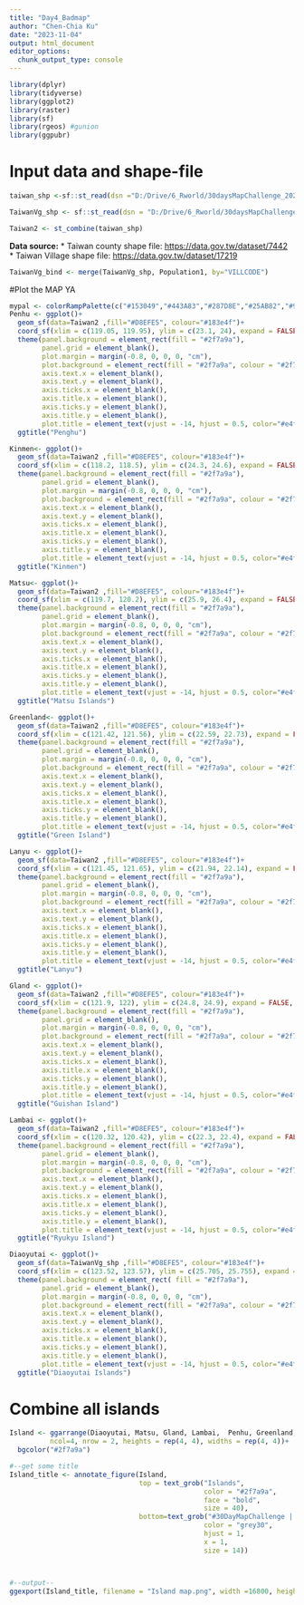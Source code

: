 ```yaml
---
title: "Day4_Badmap"
author: "Chen-Chia Ku"
date: "2023-11-04"
output: html_document
editor_options: 
  chunk_output_type: console
---
```


```r
library(dplyr)
library(tidyverse)
library(ggplot2)
library(raster)
library(sf)
library(rgeos) #gunion
library(ggpubr)
```

# Input data and shape-file
```r
taiwan_shp <-sf::st_read(dsn ="D:/Drive/6_Rworld/30daysMapChallenge_2023/MapDt/Taiwan", layer="gadm36_TWN_2")

TaiwanVg_shp <- sf::st_read(dsn = "D:/Drive/6_Rworld/30daysMapChallenge_2023/Day3_Polygons/TaiwanVillage", layer="VILLAGE_MOI_1081121")

Taiwan2 <- st_combine(taiwan_shp)
```

**Data source:** 
  * Taiwan county shape file: <https://data.gov.tw/dataset/7442>
  * Taiwan Village shape file: <https://data.gov.tw/dataset/17219>
```r

TaiwanVg_bind <- merge(TaiwanVg_shp, Population1, by="VILLCODE")


```



#Plot the MAP YA

```r

mypal <- colorRampPalette(c("#153049","#443A83","#287D8E","#25AB82","#98CC48","#F0E51D","#f5ed67","#FAF6B3"))
Penhu <- ggplot()+
  geom_sf(data=Taiwan2 ,fill="#D8EFE5", colour="#183e4f")+
  coord_sf(xlim = c(119.05, 119.95), ylim = c(23.1, 24), expand = FALSE, crs=4326)+
  theme(panel.background = element_rect(fill = "#2f7a9a"), 
        panel.grid = element_blank(), 
        plot.margin = margin(-0.8, 0, 0, 0, "cm"),
        plot.background = element_rect(fill = "#2f7a9a", colour = "#2f7a9a"),  
        axis.text.x = element_blank(),
        axis.text.y = element_blank(),
        axis.ticks.x = element_blank(),
        axis.title.x = element_blank(),
        axis.ticks.y = element_blank(),
        axis.title.y = element_blank(), 
        plot.title = element_text(vjust = -14, hjust = 0.5, color="#e4f4ed", size=18))+
  ggtitle("Penghu")

Kinmen<- ggplot()+
  geom_sf(data=Taiwan2 ,fill="#D8EFE5", colour="#183e4f")+
  coord_sf(xlim = c(118.2, 118.5), ylim = c(24.3, 24.6), expand = FALSE, crs=4326)+
  theme(panel.background = element_rect(fill = "#2f7a9a"), 
        panel.grid = element_blank(), 
        plot.margin = margin(-0.8, 0, 0, 0, "cm"),
        plot.background = element_rect(fill = "#2f7a9a", colour = "#2f7a9a"),  
        axis.text.x = element_blank(),
        axis.text.y = element_blank(),
        axis.ticks.x = element_blank(),
        axis.title.x = element_blank(),
        axis.ticks.y = element_blank(),
        axis.title.y = element_blank(), 
        plot.title = element_text(vjust = -14, hjust = 0.5, color="#e4f4ed", size=18))+
  ggtitle("Kinmen")

Matsu<- ggplot()+
  geom_sf(data=Taiwan2 ,fill="#D8EFE5", colour="#183e4f")+
  coord_sf(xlim = c(119.7, 120.2), ylim = c(25.9, 26.4), expand = FALSE, crs=4326)+
  theme(panel.background = element_rect(fill = "#2f7a9a"), 
        panel.grid = element_blank(), 
        plot.margin = margin(-0.8, 0, 0, 0, "cm"),
        plot.background = element_rect(fill = "#2f7a9a", colour = "#2f7a9a"),  
        axis.text.x = element_blank(),
        axis.text.y = element_blank(),
        axis.ticks.x = element_blank(),
        axis.title.x = element_blank(),
        axis.ticks.y = element_blank(),
        axis.title.y = element_blank(), 
        plot.title = element_text(vjust = -14, hjust = 0.5, color="#e4f4ed", size=18))+
  ggtitle("Matsu Islands")

Greenland<- ggplot()+
  geom_sf(data=Taiwan2 ,fill="#D8EFE5", colour="#183e4f")+
  coord_sf(xlim = c(121.42, 121.56), ylim = c(22.59, 22.73), expand = FALSE, crs=4326)+
  theme(panel.background = element_rect(fill = "#2f7a9a"), 
        panel.grid = element_blank(), 
        plot.margin = margin(-0.8, 0, 0, 0, "cm"),
        plot.background = element_rect(fill = "#2f7a9a", colour = "#2f7a9a"),  
        axis.text.x = element_blank(),
        axis.text.y = element_blank(),
        axis.ticks.x = element_blank(),
        axis.title.x = element_blank(),
        axis.ticks.y = element_blank(),
        axis.title.y = element_blank(), 
        plot.title = element_text(vjust = -14, hjust = 0.5, color="#e4f4ed", size=18))+
  ggtitle("Green Island")

Lanyu <- ggplot()+
  geom_sf(data=Taiwan2 ,fill="#D8EFE5", colour="#183e4f")+
  coord_sf(xlim = c(121.45, 121.65), ylim = c(21.94, 22.14), expand = FALSE, crs=4326)+
  theme(panel.background = element_rect(fill = "#2f7a9a"), 
        panel.grid = element_blank(), 
        plot.margin = margin(-0.8, 0, 0, 0, "cm"),
        plot.background = element_rect(fill = "#2f7a9a", colour = "#2f7a9a"),  
        axis.text.x = element_blank(),
        axis.text.y = element_blank(),
        axis.ticks.x = element_blank(),
        axis.title.x = element_blank(),
        axis.ticks.y = element_blank(),
        axis.title.y = element_blank(), 
        plot.title = element_text(vjust = -14, hjust = 0.5, color="#e4f4ed", size=18))+
  ggtitle("Lanyu")

Gland <- ggplot()+
  geom_sf(data=Taiwan2 ,fill="#D8EFE5", colour="#183e4f")+
  coord_sf(xlim = c(121.9, 122), ylim = c(24.8, 24.9), expand = FALSE, crs=4326)+
  theme(panel.background = element_rect(fill = "#2f7a9a"), 
        panel.grid = element_blank(), 
        plot.margin = margin(-0.8, 0, 0, 0, "cm"),
        plot.background = element_rect(fill = "#2f7a9a", colour = "#2f7a9a"), 
        axis.text.x = element_blank(),
        axis.text.y = element_blank(),
        axis.ticks.x = element_blank(),
        axis.title.x = element_blank(),
        axis.ticks.y = element_blank(),
        axis.title.y = element_blank(), 
        plot.title = element_text(vjust = -14, hjust = 0.5, color="#e4f4ed", size=18))+
  ggtitle("Guishan Island")

Lambai <- ggplot()+
  geom_sf(data=Taiwan2 ,fill="#D8EFE5", colour="#183e4f")+
  coord_sf(xlim = c(120.32, 120.42), ylim = c(22.3, 22.4), expand = FALSE, crs=4326)+
  theme(panel.background = element_rect(fill = "#2f7a9a"), 
        panel.grid = element_blank(), 
        plot.margin = margin(-0.8, 0, 0, 0, "cm"),
        plot.background = element_rect(fill = "#2f7a9a", colour = "#2f7a9a"),  
        axis.text.x = element_blank(),
        axis.text.y = element_blank(),
        axis.ticks.x = element_blank(),
        axis.title.x = element_blank(),
        axis.ticks.y = element_blank(),
        axis.title.y = element_blank(), 
        plot.title = element_text(vjust = -14, hjust = 0.5, color="#e4f4ed", size=18))+
  ggtitle("Ryukyu Island")

Diaoyutai <- ggplot()+
  geom_sf(data=TaiwanVg_shp ,fill="#D8EFE5", colour="#183e4f")+
  coord_sf(xlim = c(123.52, 123.57), ylim = c(25.705, 25.755), expand = FALSE, crs=4326)+
  theme(panel.background = element_rect( fill = "#2f7a9a"), 
        panel.grid = element_blank(), 
        plot.margin = margin(-0.8, 0, 0, 0, "cm"),
        plot.background = element_rect(fill = "#2f7a9a", colour = "#2f7a9a"), 
        axis.text.x = element_blank(),
        axis.text.y = element_blank(),
        axis.ticks.x = element_blank(),
        axis.title.x = element_blank(),
        axis.ticks.y = element_blank(),
        axis.title.y = element_blank(), 
        plot.title = element_text(vjust = -14, hjust = 0.5, color="#e4f4ed", size=18))+
  ggtitle("Diaoyutai Islands")
```

# Combine all islands
```r
Island <- ggarrange(Diaoyutai, Matsu, Gland, Lambai,  Penhu, Greenland,Lanyu,  Kinmen,  
          ncol=4, nrow = 2, heights = rep(4, 4), widths = rep(4, 4))+
  bgcolor("#2f7a9a")

#--get some title
Island_title <- annotate_figure(Island, 
                                top = text_grob("Islands",
                                                color = "#2f7a9a", 
                                                face = "bold", 
                                                size = 40), 
                                bottom=text_grob("#30DayMapChallenge | Day4_Polygons | A Bad Map | @jjakon11",
                                                color = "grey30", 
                                                hjust = 1, 
                                                x = 1,
                                                size = 14))



#--output--
ggexport(Island_title, filename = "Island map.png", width =16800, height =9150, res =900 )

```


